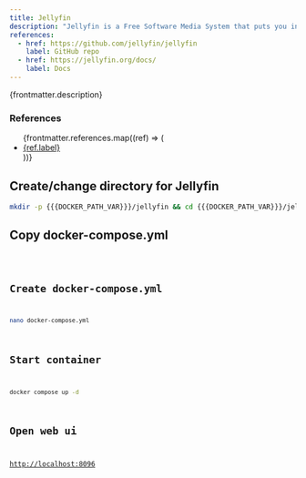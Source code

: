```yaml
---
title: Jellyfin
description: "Jellyfin is a Free Software Media System that puts you in control of managing and streaming your media. It is an alternative to the proprietary Emby and Plex, to provide media from a dedicated server to end-user devices via multiple apps."
references:
  - href: https://github.com/jellyfin/jellyfin
    label: GitHub repo
  - href: https://jellyfin.org/docs/
    label: Docs
---
```



<p>{frontmatter.description}</p>

### References

<ul>
  {frontmatter.references.map((ref) => (
    <li>
      <a href={ref.href}>{ref.label}</a>
    </li>
  ))}
</ul>

## Create/change directory for Jellyfin

```sh
mkdir -p {{{DOCKER_PATH_VAR}}}/jellyfin && cd {{{DOCKER_PATH_VAR}}}/jellyfin
```

## Copy docker-compose.yml

<Code lang="yml" title="docker-compose.yml" code={yaml} />

## Create docker-compose.yml

```sh
nano docker-compose.yml
```

## Start container

```sh
docker compose up -d
```

## Open web ui

[http://localhost:8096](http://localhost:8096)

